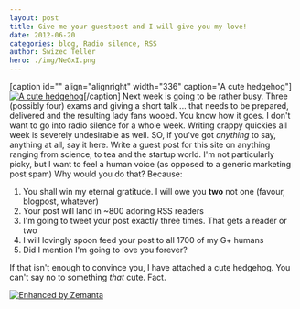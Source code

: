 ```yaml
---
layout: post
title: Give me your guestpost and I will give you my love!
date: 2012-06-20
categories: blog, Radio silence, RSS
author: Swizec Teller
hero: ./img/NeGxI.png
---
```


\[caption id="" align="alignright" width="336" caption="A cute hedgehog"][![A cute hedgehog](./img/NeGxI.png "A cute hedgehog")](http://thecuteoftheday.tumblr.com/post/23988752978/via-my-friend-decided-to-give-her-hedgehog-a)\[/caption] Next week is going to be rather busy. Three (possibly four) exams and giving a short talk ... that needs to be prepared, delivered and the resulting lady fans wooed. You know how it goes. I don't want to go into radio silence for a whole week. Writing crappy quickies all week is severely undesirable as well. SO, if you've got _anything_ to say, anything at all, say it here. Write a guest post for this site on anything ranging from science, to tea and the startup world. I'm not particularly picky, but I want to feel a human voice (as opposed to a generic marketing post spam) Why would you do that? Because:

1.  You shall win my eternal gratitude. I will owe you **two** not one (favour, blogpost, whatever)
2.  Your post will land in ~800 adoring RSS readers
3.  I'm going to tweet your post exactly three times. That gets a reader or two
4.  I will lovingly spoon feed your post to all 1700 of my G+ humans
5.  Did I mention I'm going to love you forever?

If that isn't enough to convince you, I have attached a cute hedgehog. You can't say no to something _that_ cute. Fact.

[![Enhanced by Zemanta](http://img.zemanta.com/zemified_e.png?x-id=52e52a66-a751-4359-8e0c-782dedbbe282)](http://www.zemanta.com/?px "Enhanced by Zemanta")
